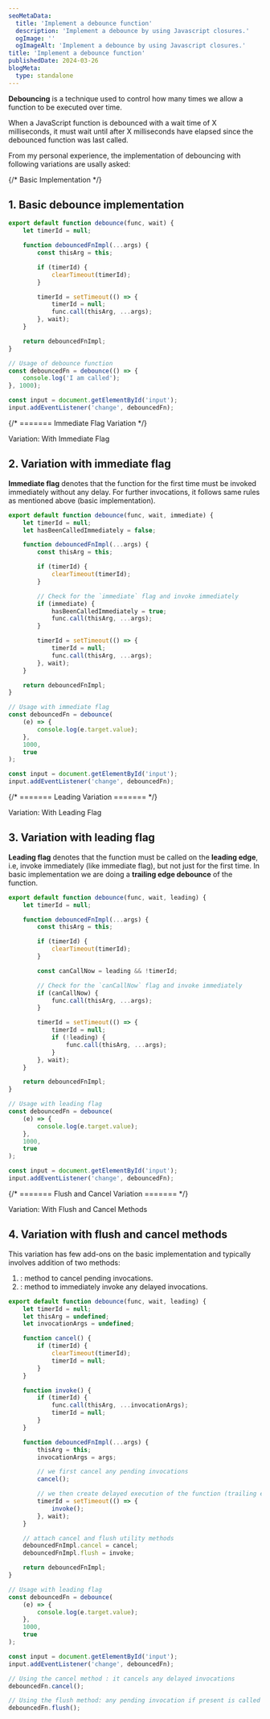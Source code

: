 ```yaml
---
seoMetaData:
  title: 'Implement a debounce function'
  description: 'Implement a debounce by using Javascript closures.'
  ogImage: ''
  ogImageAlt: 'Implement a debounce by using Javascript closures.'
title: 'Implement a debounce function'
publishedDate: 2024-03-26
blogMeta:
  type: standalone
---
```


**Debouncing** is a technique used to control how many times we allow a function to be executed over time.

When a JavaScript function is debounced with a wait time of X milliseconds, it must wait until after X milliseconds have elapsed since the debounced function was last called.

From my personal experience, the implementation of debouncing with following variations are usally asked:

{/* Basic Implementation */}

<section>

## 1. Basic debounce implementation

```js title="./src/debounce.js"
export default function debounce(func, wait) {
	let timerId = null;

	function debouncedFnImpl(...args) {
		const thisArg = this;

		if (timerId) {
			clearTimeout(timerId);
		}

		timerId = setTimeout(() => {
			timerId = null;
			func.call(thisArg, ...args);
		}, wait);
	}

	return debouncedFnImpl;
}

// Usage of debounce function
const debouncedFn = debounce(() => {
	console.log('I am called');
}, 1000);

const input = document.getElementById('input');
input.addEventListener('change', debouncedFn);
```

</section>

{/* ======= Immediate Flag Variation */}

<section>

<SubHeading>Variation: With Immediate Flag</SubHeading>
## 2. Variation with immediate flag

**Immediate flag** denotes that the function for the first time must be invoked immediately without any delay. For further invocations, it follows same rules as mentioned above (basic implementation).

```js title="./src/debounce.js"
export default function debounce(func, wait, immediate) {
	let timerId = null;
	let hasBeenCalledImmediately = false;

	function debouncedFnImpl(...args) {
		const thisArg = this;

		if (timerId) {
			clearTimeout(timerId);
		}

		// Check for the `immediate` flag and invoke immediately
		if (immediate) {
			hasBeenCalledImmediately = true;
			func.call(thisArg, ...args);
		}

		timerId = setTimeout(() => {
			timerId = null;
			func.call(thisArg, ...args);
		}, wait);
	}

	return debouncedFnImpl;
}

// Usage with immediate flag
const debouncedFn = debounce(
	(e) => {
		console.log(e.target.value);
	},
	1000,
	true
);

const input = document.getElementById('input');
input.addEventListener('change', debouncedFn);
```

</section>

{/* ======= Leading Variation ======= */}

<section>

<SubHeading>Variation: With Leading Flag</SubHeading>
## 3. Variation with leading flag

**Leading flag** denotes that the function must be called on the **leading edge**, i.e, invoke immediately (like immediate flag), but not just for the first time.
In basic implementation we are doing a **trailing edge debounce** of the function.

```js title="./src/debounce.js"
export default function debounce(func, wait, leading) {
	let timerId = null;

	function debouncedFnImpl(...args) {
		const thisArg = this;

		if (timerId) {
			clearTimeout(timerId);
		}

		const canCallNow = leading && !timerId;

		// Check for the `canCallNow` flag and invoke immediately
		if (canCallNow) {
			func.call(thisArg, ...args);
		}

		timerId = setTimeout(() => {
			timerId = null;
			if (!leading) {
				func.call(thisArg, ...args);
			}
		}, wait);
	}

	return debouncedFnImpl;
}

// Usage with leading flag
const debouncedFn = debounce(
	(e) => {
		console.log(e.target.value);
	},
	1000,
	true
);

const input = document.getElementById('input');
input.addEventListener('change', debouncedFn);
```

</section>

{/* ======= Flush and Cancel Variation ======= */}

<section>

<SubHeading>Variation: With Flush and Cancel Methods</SubHeading>
## 4. Variation with flush and cancel methods

This variation has few add-ons on the basic implementation and typically involves addition of two methods:

1. <InlineCode code="cancel()" />: method to cancel pending invocations.
1. <InlineCode code="flush()" />: method to immediately invoke any delayed invocations.

```js title="./src/debounce.js"
export default function debounce(func, wait, leading) {
	let timerId = null;
	let thisArg = undefined;
	let invocationArgs = undefined;

	function cancel() {
		if (timerId) {
			clearTimeout(timerId);
			timerId = null;
		}
	}

	function invoke() {
		if (timerId) {
			func.call(thisArg, ...invocationArgs);
			timerId = null;
		}
	}

	function debouncedFnImpl(...args) {
		thisArg = this;
		invocationArgs = args;

		// we first cancel any pending invocations
		cancel();

		// we then create delayed execution of the function (trailing edge invocation)
		timerId = setTimeout(() => {
			invoke();
		}, wait);
	}

	// attach cancel and flush utility methods
	debouncedFnImpl.cancel = cancel;
	debouncedFnImpl.flush = invoke;

	return debouncedFnImpl;
}

// Usage with leading flag
const debouncedFn = debounce(
	(e) => {
		console.log(e.target.value);
	},
	1000,
	true
);

const input = document.getElementById('input');
input.addEventListener('change', debouncedFn);

// Using the cancel method : it cancels any delayed invocations
debouncedFn.cancel();

// Using the flush method: any pending invocation if present is called immediately
debouncedFn.flush();
```

</section>
